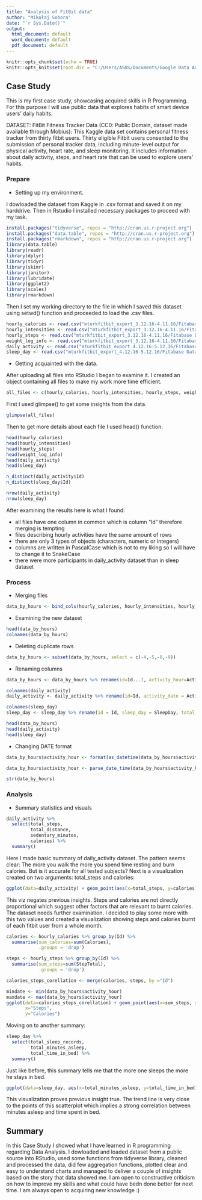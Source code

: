 ```yaml
---
title: "Analysis of FitBit data"
author: "Mikołaj Sobora"
date: "`r Sys.Date()`"
output:
  html_document: default
  word_document: default
  pdf_document: default
---
```


```r
knitr::opts_chunk$set(echo = TRUE)
knitr::opts_knit$set(root.dir = "C:/Users/ASUS/Documents/Google Data Analitics Career Certificate Course/capstone_project/fitbit_dataset")
```

## Case Study

This is my first case study, showcasing acquired skills in R Programming. For this purpose I will use public data that explores habits of smart device users' daily habits. 

DATASET:
FitBit Fitness Tracker Data (CC0: Public Domain, dataset made available through Mobius): This Kaggle data set
contains personal fitness tracker from thirty fitbit users. Thirty eligible Fitbit users consented to the submission of
personal tracker data, including minute-level output for physical activity, heart rate, and sleep monitoring. It includes
information about daily activity, steps, and heart rate that can be used to explore users’ habits.

### Prepare

* Setting up my environment.

I dowloaded the dataset from Kaggle in .csv format and saved it on my harddrive. Then in Rstudio I installed necessary packages to proceed with my task.

```r
install.packages("tidyverse", repos = "http://cran.us.r-project.org")
install.packages("data.table", repos = "http://cran.us.r-project.org")
install.packages("rmarkdown", repos = "http://cran.us.r-project.org")
library(data.table)
library(readr)
library(dplyr)
library(tidyr)
library(skimr)
library(janitor)
library(lubridate)
library(ggplot2)
library(scales)
library(rmarkdown)
```


Then I set my working directory to the file in which I saved this dataset using setwd() function and proceeded to load the .csv files.

```r
hourly_calories <- read.csv("mturkfitbit_export_3.12.16-4.11.16/Fitabase Data 3.12.16-4.11.16/hourlyCalories_merged.csv")
hourly_intensities <- read.csv("mturkfitbit_export_3.12.16-4.11.16/Fitabase Data 3.12.16-4.11.16/hourlyIntensities_merged.csv")
hourly_steps <- read.csv("mturkfitbit_export_3.12.16-4.11.16/Fitabase Data 3.12.16-4.11.16/hourlySteps_merged.csv")
weight_log_info <- read.csv("mturkfitbit_export_3.12.16-4.11.16/Fitabase Data 3.12.16-4.11.16/weightLogInfo_merged.csv")
daily_activity <- read.csv("mturkfitbit_export_4.12.16-5.12.16/Fitabase Data 4.12.16-5.12.16/dailyActivity_merged.csv")
sleep_day <- read.csv("mturkfitbit_export_4.12.16-5.12.16/Fitabase Data 4.12.16-5.12.16/sleepDay_merged.csv")
```



* Getting acquainted with the data.  

After uploading all files into RStudio I began to examine it. I created an object containing all files to make my work more time efficient.


```r
all_files <- c(hourly_calories, hourly_intensities, hourly_steps, weight_log_info, daily_activity, sleep_day)
```

First I used glimpse() to get some insights from the data.

```r
glimpse(all_files)
```

Then to get more details about each file I used head() function. 

```r
head(hourly_calories)
head(hourly_intensities)
head(hourly_steps)
head(weight_log_info)
head(daily_activity)
head(sleep_day)
```
```r
n_distinct(daily_activity$Id)
n_distinct(sleep_day$Id)

nrow(daily_activity)
nrow(sleep_day)
```

After examining the results here is what I found:

* all files have one column in common which is column "Id" therefore merging is tempting
* files describing hourly activities have the same amount of rows
* there are only 3 types of objects (characters, numeric or integers)
* columns are written in PascalCase which is not to my liking so I will have to change it to SnakeCase
* there were more participants in daily_activity dataset than in sleep dataset

### Process

* Merging files

```r
data_by_hours <- bind_cols(hourly_calories, hourly_intensities, hourly_steps)
```

* Examining the new dataset

```r
head(data_by_hours)
colnames(data_by_hours)
```

* Deleting duplicate rows

```r
data_by_hours <- subset(data_by_hours, select = c(-4,-5,-8,-9))
```

* Renaming columns

```r
data_by_hours <- data_by_hours %>% rename(id=Id...1, activity_hour=ActivityHour...2, calories=Calories, total_intensity=TotalIntensity, avg_intensity=AverageIntensity, steps=StepTotal)

colnames(daily_activity)
daily_activity <- daily_activity %>% rename(id=Id, activity_date = ActivityDate, total_steps = TotalSteps, total_distance = TotalDistance, tracker_distance = TrackerDistance, logged_activities_distance = LoggedActivitiesDistance, very_active_distance = VeryActiveDistance, moderately_active_distance = ModeratelyActiveDistance, light_active_distance = LightActiveDistance, sedentary_active_distance = SedentaryActiveDistance, very_active_minutes = VeryActiveMinutes, fairly_active_minutes = FairlyActiveMinutes, lightly_active_minutes = LightlyActiveMinutes, sedentary_minutes = SedentaryMinutes, calories = Calories)

colnames(sleep_day)
sleep_day <- sleep_day %>% rename(id = Id, sleep_day = SleepDay, total_sleep_records = TotalSleepRecords, total_minutes_asleep = TotalMinutesAsleep, total_time_in_bed = TotalTimeInBed)
```

```r
head(data_by_hours)
head(daily_activity)
head(sleep_day)
```

* Changing DATE format

```r
data_by_hours$activity_hour <- format(as_datetime(data_by_hours$activity_hour, format = "%m/%d/%Y %I:%M:%S %p"), "%d/%m/%Y %I:%M:%S %p")

data_by_hours$activity_hour <- parse_date_time(data_by_hours$activity_hour, "%d/%m/%Y %I:%M:%S %p")

str(data_by_hours)
```

### Analysis

* Summary statistics and visuals

```r
daily_activity %>%
  select(total_steps,
         total_distance,
         sedentary_minutes,
         calories) %>%
  summary()
```

Here I made basic summary of daily_activity dataset. The pattern seems clear: The more you walk the more you spend time resting and burn calories. But is it accurate for all tested subjects? Next is a visualization created on two arguments: total_steps and calories:

```r
ggplot(data=daily_activity) + geom_point(aes(x=total_steps, y=calories)) + ggtitle("Plot of Steps by Calories") + xlab("Steps") + ylab("Calories")
```

This viz negates previous insights. Steps and calories are not directly proportional which suggest other factors that are relevant to burnt calories. The dataset needs further examination. I decided to play some more with this two values and created a visualization showing steps and calories burnt of each fitbit user from a whole month.

```r
calories <- hourly_calories %>% group_by(Id) %>% 
  summarise(sum_calories=sum(Calories),
            .groups = 'drop')

steps <- hourly_steps %>% group_by(Id) %>% 
  summarise(sum_steps=sum(StepTotal),
            .groups = 'drop')

calories_steps_corellation <- merge(calories, steps, by ="Id")
```
```r
mindate <- min(data_by_hours$activity_hour)
maxdate <- max(data_by_hours$activity_hour)
ggplot(data=calories_steps_corellation) + geom_point(aes(x=sum_steps, y=sum_calories, color = as.factor(Id)), show.legend = FALSE) + scale_x_continuous(labels = label_comma()) + labs(title="Taken steps and burnt calories in a month time period", caption = paste0("Date from: ", mindate, " to ", maxdate),
       x="Steps",
       y="Calories")
```

Moving on to another summary:
```r
sleep_day %>%
  select(total_sleep_records,
         total_minutes_asleep,
         total_time_in_bed) %>%
  summary()
```

Just like before, this summary tells me that the more one sleeps the more he stays in bed. 

```r
ggplot(data=sleep_day, aes(x=total_minutes_asleep, y=total_time_in_bed)) + geom_point() + geom_smooth(method=lm, se=FALSE, col='blue', size=2) + labs(title = "Time in bed vs sleep time", x="Minutes asleep", y="Minutes in bed")
```

This visualization proves previous insight true. The trend line is very close to the points of this scatterplot which implies a strong correlation between minutes asleep and time spent in bed.

## Summary

In this Case Study I showed what I have learned in R programming regarding Data Analysis. I dowloaded and loaded dataset from a public source into RStudio, used some functions from tidyverse library, cleaned and processed the data, did few aggregation functions, plotted clear and easy to understand charts and managed to deliver a couple of insights based on the story that data showed me. I am open to constructive criticism on how to improve my skills and what could have bedn done better for next time. I am always open to acquiring new knowledge :)
